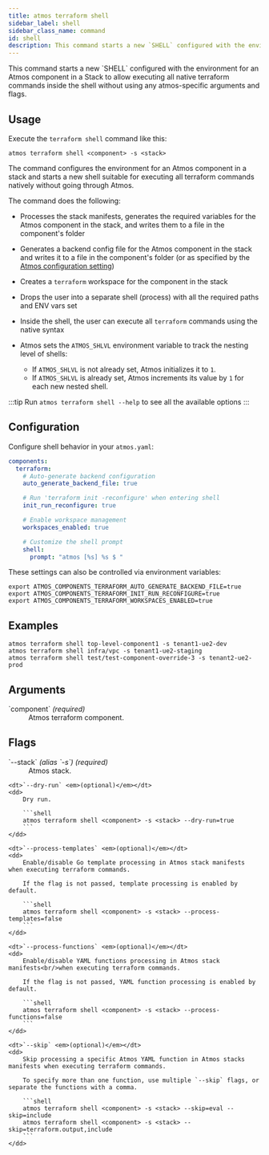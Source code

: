 ```yaml
---
title: atmos terraform shell
sidebar_label: shell
sidebar_class_name: command
id: shell
description: This command starts a new `SHELL` configured with the environment for an Atmos component in a stack to allow execution of all native terraform commands inside the shell without using any atmos-specific arguments and flags. This may by helpful to debug a component without going through Atmos.
---
```


<Intro>
This command starts a new `SHELL` configured with the environment for an Atmos component in a Stack to allow executing all native terraform commands
inside the shell without using any atmos-specific arguments and flags.
</Intro>

<Screengrab title="atmos terraform shell --help" slug="atmos-terraform-shell--help" />

## Usage

Execute the `terraform shell` command like this:

```shell
atmos terraform shell <component> -s <stack>
```

The command configures the environment for an Atmos component in a stack and starts a new shell suitable for executing all terraform commands natively
without going through Atmos.

The command does the following:

- Processes the stack manifests, generates the required variables for the Atmos component in the stack, and writes them to a file in the
  component's folder

- Generates a backend config file for the Atmos component in the stack and writes it to a file in the component's folder (or as specified by the
  [Atmos configuration setting](/cli/configuration))

- Creates a `terraform` workspace for the component in the stack

- Drops the user into a separate shell (process) with all the required paths and ENV vars set

- Inside the shell, the user can execute all `terraform` commands using the native syntax

- Atmos sets the `ATMOS_SHLVL` environment variable to track the nesting level of shells:
    - If `ATMOS_SHLVL` is not already set, Atmos initializes it to `1`.
    - If `ATMOS_SHLVL` is already set, Atmos increments its value by `1` for each new nested shell.

:::tip
Run `atmos terraform shell --help` to see all the available options
:::

## Configuration

Configure shell behavior in your `atmos.yaml`:

```yaml
components:
  terraform:
    # Auto-generate backend configuration
    auto_generate_backend_file: true

    # Run 'terraform init -reconfigure' when entering shell
    init_run_reconfigure: true

    # Enable workspace management
    workspaces_enabled: true

    # Customize the shell prompt
    shell:
      prompt: "atmos [%s] %s $ "
```

These settings can also be controlled via environment variables:
```shell
export ATMOS_COMPONENTS_TERRAFORM_AUTO_GENERATE_BACKEND_FILE=true
export ATMOS_COMPONENTS_TERRAFORM_INIT_RUN_RECONFIGURE=true
export ATMOS_COMPONENTS_TERRAFORM_WORKSPACES_ENABLED=true
```

## Examples

```shell
atmos terraform shell top-level-component1 -s tenant1-ue2-dev
atmos terraform shell infra/vpc -s tenant1-ue2-staging
atmos terraform shell test/test-component-override-3 -s tenant2-ue2-prod
```

## Arguments

<dl>
    <dt>`component` <em>(required)</em></dt>
    <dd>
        Atmos terraform component.
    </dd>
</dl>

## Flags

<dl>
    <dt>`--stack` <em>(alias `-s`)</em> <em>(required)</em></dt>
    <dd>
        Atmos stack.
    </dd>

    <dt>`--dry-run` <em>(optional)</em></dt>
    <dd>
        Dry run.

        ```shell
        atmos terraform shell <component> -s <stack> --dry-run=true
        ```
    </dd>

    <dt>`--process-templates` <em>(optional)</em></dt>
    <dd>
        Enable/disable Go template processing in Atmos stack manifests when executing terraform commands.

        If the flag is not passed, template processing is enabled by default.

        ```shell
        atmos terraform shell <component> -s <stack> --process-templates=false
        ```
    </dd>

    <dt>`--process-functions` <em>(optional)</em></dt>
    <dd>
        Enable/disable YAML functions processing in Atmos stack manifests<br/>when executing terraform commands.

        If the flag is not passed, YAML function processing is enabled by default.

        ```shell
        atmos terraform shell <component> -s <stack> --process-functions=false
        ```
    </dd>

    <dt>`--skip` <em>(optional)</em></dt>
    <dd>
        Skip processing a specific Atmos YAML function in Atmos stacks manifests when executing terraform commands.

        To specify more than one function, use multiple `--skip` flags, or separate the functions with a comma.

        ```shell
        atmos terraform shell <component> -s <stack> --skip=eval --skip=include
        atmos terraform shell <component> -s <stack> --skip=terraform.output,include
        ```
    </dd>
</dl>
